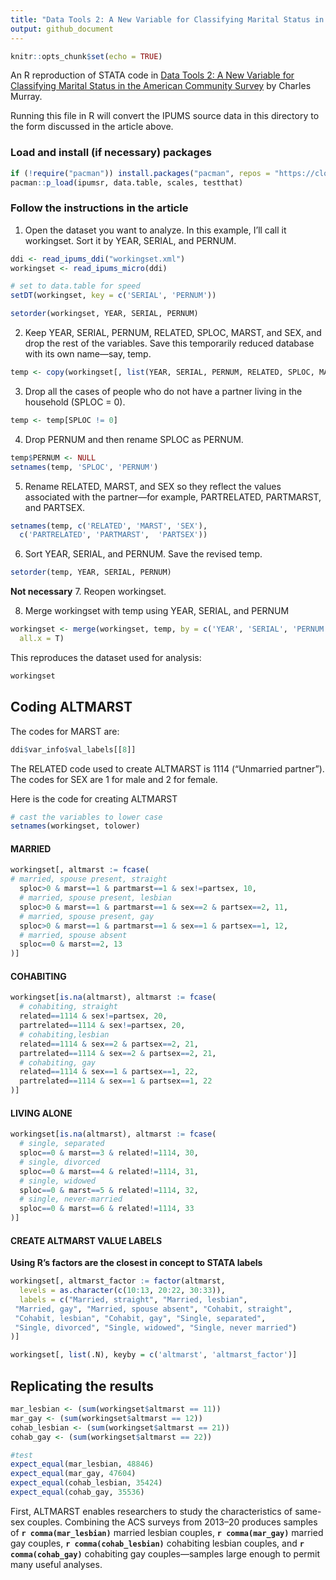```yaml
---
title: "Data Tools 2: A New Variable for Classifying Marital Status in the American Community Survey"
output: github_document
---
```


```r
knitr::opts_chunk$set(echo = TRUE)
```

An R reproduction of STATA code in [Data Tools 2: A New Variable for Classifying Marital Status in the American Community Survey](https://www.aei.org/research-products/working-paper/data-tools-2-a-new-variable-for-classifying-marital-status-in-the-american-community-survey/) by Charles Murray.

Running this file in R will convert the IPUMS source data in this directory to the form discussed in the article above.

### Load and install (if necessary) packages

```r
if (!require("pacman")) install.packages("pacman", repos = "https://cloud.r-project.org")
pacman::p_load(ipumsr, data.table, scales, testthat)
```

### Follow the instructions in the article

1. Open the dataset you want to analyze. In this example, I’ll call it workingset. Sort it by YEAR, SERIAL, and PERNUM.
```r
ddi <- read_ipums_ddi("workingset.xml")
workingset <- read_ipums_micro(ddi) 

# set to data.table for speed
setDT(workingset, key = c('SERIAL', 'PERNUM'))

setorder(workingset, YEAR, SERIAL, PERNUM)
```

2. Keep YEAR, SERIAL, PERNUM, RELATED, SPLOC, MARST, and SEX, and drop the rest of the variables. Save this temporarily reduced database with its own name—say,
temp.
```r
temp <- copy(workingset[, list(YEAR, SERIAL, PERNUM, RELATED, SPLOC, MARST, SEX)])
```

3. Drop all the cases of people who do not have a partner living in the household
(SPLOC = 0).

```r
temp <- temp[SPLOC != 0]
```

4. Drop PERNUM and then rename SPLOC as PERNUM.

```r
temp$PERNUM <- NULL
setnames(temp, 'SPLOC', 'PERNUM')
```

5. Rename RELATED, MARST, and SEX so they reflect the values associated with the
partner—for example, PARTRELATED, PARTMARST, and PARTSEX.

```r
setnames(temp, c('RELATED', 'MARST', 'SEX'), 
  c('PARTRELATED', 'PARTMARST',  'PARTSEX'))
```

6. Sort YEAR, SERIAL, and PERNUM. Save the revised temp.
```r
setorder(temp, YEAR, SERIAL, PERNUM)
```

**Not necessary** 7. Reopen workingset.

8. Merge workingset with temp using YEAR, SERIAL, and PERNUM
```r
workingset <- merge(workingset, temp, by = c('YEAR', 'SERIAL', 'PERNUM'),
  all.x = T)
```

This reproduces the dataset used for analysis:
```r
workingset
```

## Coding ALTMARST

The codes for MARST are:
```r
ddi$var_info$val_labels[[8]]
```

The RELATED code used to create ALTMARST is 1114 (“Unmarried partner”).
The codes for SEX are 1 for male and 2 for female.

Here is the code for creating ALTMARST

```r
# cast the variables to lower case
setnames(workingset, tolower)
```

#### MARRIED
```r
workingset[, altmarst := fcase(
# married, spouse present, straight
  sploc>0 & marst==1 & partmarst==1 & sex!=partsex, 10,
  # married, spouse present, lesbian
  sploc>0 & marst==1 & partmarst==1 & sex==2 & partsex==2, 11,
  # married, spouse present, gay
  sploc>0 & marst==1 & partmarst==1 & sex==1 & partsex==1, 12,
  # married, spouse absent
  sploc==0 & marst==2, 13
)]
```


#### COHABITING
```r
workingset[is.na(altmarst), altmarst := fcase(
  # cohabiting, straight
  related==1114 & sex!=partsex, 20,
  partrelated==1114 & sex!=partsex, 20,
  # cohabiting,lesbian
  related==1114 & sex==2 & partsex==2, 21,
  partrelated==1114 & sex==2 & partsex==2, 21,
  # cohabiting, gay
  related==1114 & sex==1 & partsex==1, 22,
  partrelated==1114 & sex==1 & partsex==1, 22
)]
```



#### LIVING ALONE
```r
workingset[is.na(altmarst), altmarst := fcase(
  # single, separated
  sploc==0 & marst==3 & related!=1114, 30,
  # single, divorced
  sploc==0 & marst==4 & related!=1114, 31,
  # single, widowed
  sploc==0 & marst==5 & related!=1114, 32,
  # single, never-married
  sploc==0 & marst==6 & related!=1114, 33
)]
```


#### CREATE ALTMARST VALUE LABELS

**Using R's factors are the closest in concept to STATA labels**

```r
workingset[, altmarst_factor := factor(altmarst, 
  levels = as.character(c(10:13, 20:22, 30:33)),
  labels = c("Married, straight", "Married, lesbian",
 "Married, gay", "Married, spouse absent", "Cohabit, straight",
 "Cohabit, lesbian", "Cohabit, gay", "Single, separated",
 "Single, divorced", "Single, widowed", "Single, never married")
)]

workingset[, list(.N), keyby = c('altmarst', 'altmarst_factor')]
```


## Replicating the results
```r
mar_lesbian <- (sum(workingset$altmarst == 11))
mar_gay <- (sum(workingset$altmarst == 12))
cohab_lesbian <- (sum(workingset$altmarst == 21))
cohab_gay <- (sum(workingset$altmarst == 22))

#test
expect_equal(mar_lesbian, 48846)
expect_equal(mar_gay, 47604)
expect_equal(cohab_lesbian, 35424)
expect_equal(cohab_gay, 35536)

```


First, ALTMARST enables researchers to study the characteristics of same-sex couples. Combining the ACS surveys from 2013–20 produces samples of **`r comma(mar_lesbian)`** married lesbian couples, **`r comma(mar_gay)`** married gay couples, **`r comma(cohab_lesbian)`** cohabiting lesbian couples, and **`r comma(cohab_gay)`** cohabiting gay couples—samples large enough to permit many useful analyses.